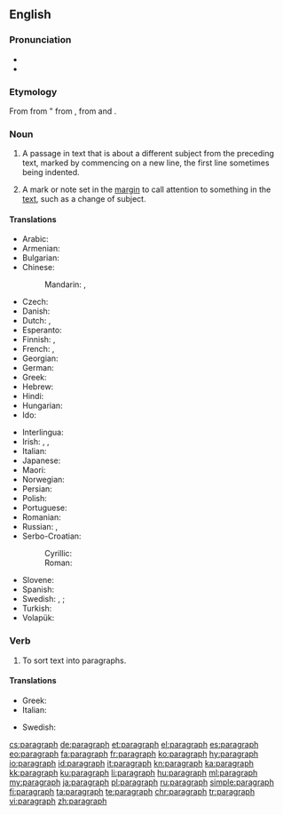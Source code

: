 ==English==

===Pronunciation===
* {{IPA|/ˈpɛɹəɡɹæf/|lang=en}}
* {{audio|en-us-paragraph.ogg|Audio (US)|lang=en}}

===Etymology===
From {{etyl|frm|en}} {{term|paragraphe|lang=frm}} from {{etyl|la|en}} {{term|paragraphus||sign for start of a new section of discourse|lang=la}} " from {{etyl|grc|en}} {{term|παράγραφος|lang=grc}}, from {{term|παρά||beside|lang=grc}} and {{term|γράφω||I write|lang=grc}}.

===Noun===
{{wikipedia}}
{{en-noun}}

# A passage in text that is about a different subject from the preceding text, marked by commencing on a new line, the first line sometimes being indented.
# {{context|originally|lang=en}} A mark or note set in the [[margin]] to call attention to something in the [[text]], such as a change of subject.

====Translations====
{{trans-top|passage in text}}
* Arabic: {{t|ar|فقرة|f|tr=fíqra}}
* Armenian: {{t|hy|պարբերություն|tr=parberut'yun}}
* Bulgarian: {{t+|bg|параграф|m|tr=paragráf|sc=Cyrl}}
* Chinese:
*: Mandarin: {{t+|cmn|段|tr=duàn|sc=Hani}},  {{t+|cmn|段落|tr=duànluò|sc=Hani}}
* Czech: {{t|cs|odstavec|m}}
* Danish: {{t|da|paragraf|c}}
* Dutch: {{t+|nl|alinea|f}}, {{t+|nl|paragraaf|m}}
* Esperanto: {{t|eo|paragrafo}}
* Finnish: {{t+|fi|kappale}}, {{t|fi|paragraafi}}
* French: {{t+|fr|paragraphe|m}},  {{t+|fr|alinéa|m}}
* Georgian: {{t+|ka|აბზაცი|sc=Geor}}
* German: {{t+|de|Absatz|m}}
* Greek: {{t+|el|παράγραφος|f|tr=parágrafos}}
* Hebrew: {{t|he|פסקה|f|tr=piská}}
* Hindi: {{t|hi|अनुच्छेद|tr=anucchēd|sc=Deva}}
* Hungarian: {{t+|hu|bekezdés}}
* Ido: {{t+|io|paragrafo}}
{{trans-mid}}
* Interlingua: {{t|ia|paragrapho}}
* Irish: {{t|ga|paragraf|m}}, {{t|ga|alt|m}}, {{t|ga|mír|f}}
* Italian: {{t+|it|paragrafo|m}}
* Japanese: {{t|ja|段落|tr=だんらく, danraku}}
* Maori: {{t|mi|whiti}}
* Norwegian: {{t+|no|avsnitt}}
* Persian: {{t+|fa|بند|tr=bănd}}
* Polish: {{t+|pl|akapit|m}}
* Portuguese: {{t+|pt|parágrafo|m}}
* Romanian: {{t+|ro|paragraf|n}}
* Russian: {{t+|ru|параграф|m|tr=parágraf}}, {{t+|ru|абзац|m|tr=abzác}}
* Serbo-Croatian:
*: Cyrillic: {{t|sh|пасус|m|sc=Cyrl}}
*: Roman: {{t+|sh|pasus|m|sc=Latn}}
* Slovene: {{t|sl|odstavek|m}}
* Spanish: {{t+|es|párrafo|m}}
* Swedish:  {{t+|sv|stycke|n}}, {{t+|sv|avsnitt|n}} {{qualifier|grammatical}}; {{t+|sv|paragraf|c}} {{qualifier|law}}
* Turkish: {{t+|tr|paragraf}}
* Volapük: {{t+|vo|bagaf}}
{{trans-bottom}}

===Verb===
{{en-verb}}

# To sort text into paragraphs.

====Translations====
{{trans-top|sort text into paragraphs}}
* Greek: {{t|el|παραγραφοποιώ|tr=paragrafopoió}}
* Italian: {{t|it|paragrafare}}
{{trans-mid}}
* Swedish: {{t|sv|styckindela}}
{{trans-bottom}}

[[cs:paragraph]]
[[de:paragraph]]
[[et:paragraph]]
[[el:paragraph]]
[[es:paragraph]]
[[eo:paragraph]]
[[fa:paragraph]]
[[fr:paragraph]]
[[ko:paragraph]]
[[hy:paragraph]]
[[io:paragraph]]
[[id:paragraph]]
[[it:paragraph]]
[[kn:paragraph]]
[[ka:paragraph]]
[[kk:paragraph]]
[[ku:paragraph]]
[[li:paragraph]]
[[hu:paragraph]]
[[ml:paragraph]]
[[my:paragraph]]
[[ja:paragraph]]
[[pl:paragraph]]
[[ru:paragraph]]
[[simple:paragraph]]
[[fi:paragraph]]
[[ta:paragraph]]
[[te:paragraph]]
[[chr:paragraph]]
[[tr:paragraph]]
[[vi:paragraph]]
[[zh:paragraph]]